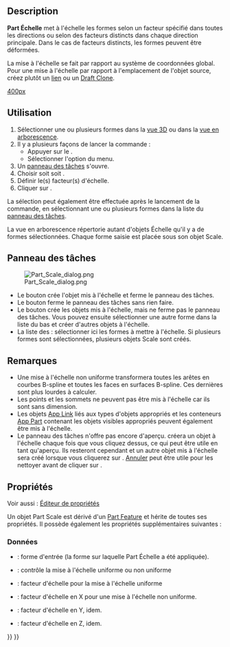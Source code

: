 <languages/>

{{Docnav/fr
|[[Part_Mirror/fr|Objet en miroir]]
|[[Part_Fillet/fr|Congé]]
|[[Part_Workbench/fr|Atelier Part]]
|IconL=Part_Mirror.svg
|IconR=Part_Fillet.svg
|IconC=Workbench_Part.svg
}}

{{GuiCommand/fr
|Name=Part Scale
|Name/fr=Part Échelle
|MenuLocation=Part → Mettre à l'echelle...
|Workbenches=[[Part_Workbench/fr|Part]]
|Version=1.0
|SeeAlso=[[Std_LinkMake/fr|Std Créer un lien]], [[Draft_Clone/fr|Draft Cloner]], [[Draft_Scale/fr|Draft Échelle]]
}}

<span id="Description"></span>
==Description==

'''Part Échelle''' met à l'échelle les formes selon un facteur spécifié dans toutes les directions ou selon des facteurs distincts dans chaque direction principale. Dans le cas de facteurs distincts, les formes peuvent être déformées.

La mise à l'échelle se fait par rapport au système de coordonnées global. Pour une mise à l'échelle par rapport à l'emplacement de l'objet source, créez plutôt un [[Std_LinkMake/fr|lien]] ou un [[Draft_Clone/fr|Draft Clone]].

[[image:Part_Scale_demo.png|400px]]
{{Caption|Exemples de mise à l'échelle}}

<span id="Usage"></span>
==Utilisation==

# Sélectionner une ou plusieurs formes dans la [[3D_view/fr|vue 3D]] ou dans la [[Tree_view/fr|vue en arborescence]].
# Il y a plusieurs façons de lancer la commande :
#* Appuyer sur le {{Button|[[Image:Part_Scale.svg|16px]] [[Part_Scale/fr|Mettre à l'echelle...]]}}.
#* Sélectionner l'option {{MenuCommand|Part → [[Image:Part_Scale.svg|16px]] Mettre à l'echelle...}} du menu.
# Un [[#Panneau_des_tâches|panneau des tâches]] s'ouvre.
# Choisir soit {{MenuCommand|Échelle uniforme}} soit {{MenuCommand|Échelle non uniforme}}.
# Définir le(s) facteur(s) d'échelle.
# Cliquer sur {{Button|OK}}.

La sélection peut également être effectuée après le lancement de la commande, en sélectionnant une ou plusieurs formes dans la liste du [[#Panneau_des_tâches|panneau des tâches]]. 

La vue en arborescence répertorie autant d'objets Échelle qu'il y a de formes sélectionnées. Chaque forme saisie est placée sous son objet Scale.

<span id="Task_panel"></span>
== Panneau des tâches == 

[[Image:Part_Scale_dialog.png|thumb|right]]

* Le bouton {{Button|OK}} crée l'objet mis à l'échelle et ferme le panneau des tâches.
* Le bouton {{Button|Fermer}} ferme le panneau des tâches sans rien faire.
* Le bouton {{Button|Appliquer}} crée les objets mis à l'échelle, mais ne ferme pas le panneau des tâches. Vous pouvez ensuite sélectionner une autre forme dans la liste du bas et créer d'autres objets à l'échelle.
* La liste des {{MenuCommand|Formes}} : sélectionner ici les formes à mettre à l'échelle. Si plusieurs formes sont sélectionnées, plusieurs objets Scale sont créés.

<span id="Notes"></span>
== Remarques == 

* Une mise à l'échelle non uniforme transformera toutes les arêtes en courbes B-spline et toutes les faces en surfaces B-spline. Ces dernières sont plus lourdes à calculer.
* Les points et les sommets ne peuvent pas être mis à l'échelle car ils sont sans dimension.
* Les objets [[App_Link/fr|App Link]] liés aux types d'objets appropriés et les conteneurs [[App_Part/fr|App Part]] contenant les objets visibles appropriés peuvent également être mis à l'échelle.
* Le panneau des tâches n'offre pas encore d'aperçu. {{Button|Appliquer}} créera un objet à l'échelle chaque fois que vous cliquez dessus, ce qui peut être utile en tant qu'aperçu. Ils resteront cependant et un autre objet mis à l'échelle sera créé lorsque vous cliquerez sur {{Button|OK}}. [[Std_Undo/fr|Annuler]] peut être utile pour les nettoyer avant de cliquer sur {{Button|OK}}.

<span id="Properties"></span>
== Propriétés ==

Voir aussi : [[Property_editor/fr|Éditeur de propriétés]]

Un objet Part Scale est dérivé d'un [[Part_Feature/fr|Part Feature]] et hérite de toutes ses propriétés. Il possède également les propriétés supplémentaires suivantes :

<span id="Data"></span>
=== Données ===

{{TitleProperty|Scale}}

* {{PropertyData|Base|Link}} : forme d'entrée (la forme sur laquelle Part Échelle a été appliquée).
* {{PropertyData|Uniform|Bool}} : contrôle la mise à l'échelle uniforme ou non uniforme
* {{PropertyData|Uniform Scale|Float}} : facteur d'échelle pour la mise à l'échelle uniforme
* {{PropertyData|XScale|Float}} : facteur d'échelle en X pour une mise à l'échelle non uniforme.
* {{PropertyData|YScale|Float}} : facteur d'échelle en Y, idem.
* {{PropertyData|ZScale|Float}} : facteur d'échelle en Z, idem.


{{Docnav/fr
|[[Part_Mirror/fr|Objet en miroir]]
|[[Part_Fillet/fr|Congé]]
|[[Part_Workbench/fr|Atelier Part]]
|IconL=Part_Mirror.svg
|IconR=Part_Fillet.svg
|IconC=Workbench_Part.svg
}}

{{Part_Tools_navi{{#translation:}}}}
{{Userdocnavi{{#translation:}}}}
